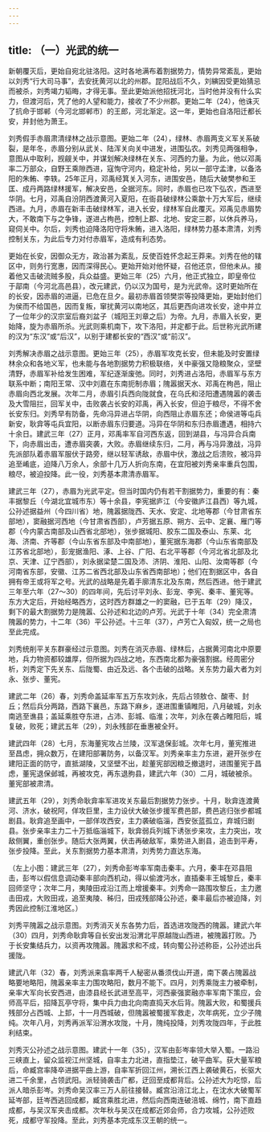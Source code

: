 ```yaml
---
---
---
```

title: （一）光武的统一
---



新朝覆灭后，更始自宛北驻洛阳。这时各地满布着割据势力，情势异常紊乱，更始以刘秀“行大司马事”，去安抚黄河以北的州郡。昆阳战后不久，刘縯因受更始猜忌而被杀，刘秀竭力韬晦，才得无事。至此更始派他招抚河北，当时他并没有什么实力，但渡河后，凭了他的人望和能力，接收了不少州郡。更始二年（24），他诛灭了抗命于邯郸（今河北邯郸市）的王郎，河北渐定。这一年，更始也自洛阳迁都长安，并封他为萧王。

刘秀假手赤眉肃清绿林之战示意图。更始二年（24），绿林、赤眉两支义军关系破裂，是年冬，赤眉分别从武关、陆浑关向关中进发，进围弘农。刘秀见两强相争，意图从中取利，觊觎关中，并谋划解决绿林在关东、河西的力量。为此，他以邓禹率二万部众，自野王乘隙西进，寇恂守河内，稳定补给，另以一部守孟津，以备洛阳的朱鲔、李轶。25年正月，邓禹经箕关入河东，进围安邑，随后大破樊参和王匡、成丹两路绿林援军，解决安邑，全据河东。同时，赤眉也已攻下弘农，西进至华阴。七月，邓禹自汾阴西渡黄河入夏阳，在衙县破绿林公乘歙十万大军后，继续西进。九月，赤眉在新丰击破绿林军，进入长安，绿林军自此覆灭。邓禹见赤眉势大，不敢南下与之争锋，遂进占栒邑，控制上郡、北地、安定三郡，以休兵养马，窥伺关中。尔后，刘秀也迫降洛阳守将朱鲔，进入洛阳，绿林势力基本肃清，刘秀控制关东，为此后专力对付赤眉军，造成有利态势。

更始在长安，因御众无方，政治甚为紊乱，反使百姓怀念起王莽来。刘秀在他的辖区中，则务行宽惠，因而深得民心。更始开始对他怀疑，召他还京，但他未从。接着他又击破流贼多股，兵众益盛。更始三年（25）六月，他正式独立，即皇帝位于鄗南（今河北高邑县），改元建武，仍以汉为国号，是为光武帝。这时更始所在的长安，因赤眉的进逼，已危在旦夕。最初赤眉首领樊崇等投降更始，更始封他们为侯而不给国邑，因而复叛，窜扰黄河以南地区，其后更西向进攻长安，途中并立了一位年少的汉宗室后裔刘盆子（城阳王刘章之后）为帝。九月，赤眉入长安，更始降，旋为赤眉所杀。光武则乘机南下，攻下洛阳，并定都于此。后世称光武所建的汉为“东汉”或“后汉”，以别于建都长安的“西汉”或“前汉”。

刘秀解决赤眉之战示意图。更始三年（25），赤眉军攻克长安，但未能及时安置绿林余众和各地义军，也未能与各地割据势力积极联络，关中豪强又隐粮聚众，坚壁清野，赤眉军补给发生困难，军纪逐渐废弛。同时，刘秀进占洛阳，赤眉军与东方联系中断；南阳王常、汉中刘嘉在东南扼制赤眉；隗嚣据天水、邓禹在栒邑，阻止赤眉向西北发展。次年二月，赤眉引兵西向陇就食，在乌氏和泾阳遭遇隗嚣的袭击及大雪阻拦，回军关中，击败袭占长安的邓禹，再入长安，但迫于粮尽，不得不舍长安东归。刘秀早有防备，先命冯异进占华阴，向西阻止赤眉东还；命侯进等屯兵新安，耿弇等屯兵宜阳，以断赤眉东归要道。冯异在华阴和东归赤眉遭遇，相持六十余日。建武三年（27）正月，邓禹率军自河西东返，回到湖县，与冯异合兵南下，向赤眉出击，遭赤眉突袭，大败。赤眉继续东归，二月，再与冯异激战，冯异先派部队着赤眉军服伏于路旁，继以轻军诱敌，赤眉中伏，激战之后溃败，被冯异追至崤底，迫降八万余人，余部十几万人折向东南，在宜阳被刘秀亲率重兵包围，粮尽，被迫投降。此一役，刘秀基本肃清赤眉军。

建武三年（27），赤眉为光武平定。但当时国内仍有若干割据势力，重要的有：秦丰据黎丘（今湖北宜城市东）等十余县，李宪据庐江（今安徽庐江县西）等九城，公孙述据益州（今四川省）地，隗嚣据陇西、天水、安定、北地等郡（今甘肃省东部地），窦融据河西地（今甘肃省西部），卢芳据五原、朔方、云中、定襄、雁门等郡（今内蒙古南部及山西省北部地），张步据城阳、胶东二国及泰山、东莱、北海、济南、齐等郡（今山东省东部及中南部地），董宪据东海郡（今山东省南部及江苏省北部地），彭宠据渔阳、涿、上谷、广阳、右北平等郡（今河北省北部及北京、天津、辽宁西部），刘永据梁楚二国及沛、济阴、淮阳、山阳、汝南等郡（今河南省东部，安徽、江苏二省西北部及山东省西南部地）；他们在割据区中，各自拥有帝王或将军之号。光武的战略是先着手廓清东北及东南，然后西进。他于建武三年至六年（27～30）的四年间，先后讨平刘永、彭宠、李宪、秦丰、董宪等。东方大定后，开始经略西方，这时西方群雄之一的窦融，已于五年（29）降汉，剩下的最大割据势力是隗嚣、公孙述和北边的卢芳。光武于十年（34）完全肃清隗嚣的势力，十二年（36）平公孙述。十三年（37），卢芳亡入匈奴，统一之局也至此完成。

刘秀统削平关东群豪经过示意图。刘秀在消灭赤眉、绿林后，占据黄河南北中原要地，兵力物资都较雄厚，但所据为四战之地，东西南北都为豪强割据。经周密分析，刘秀定下先关东、后陇蜀、由近及远、各个击破的战略。关东势力最大者为刘永、张步、董宪。

建武二年（26）春，刘秀命盖延率军五万东攻刘永，先后占领敖仓、酸枣、封丘；然后兵分两路，西路下襄邑，东路下麻乡，遂进围重镇睢阳，八月破城，刘永南逃至谯县；盖延乘胜夺东进，占沛、彭城、临淮；次年，刘永在袭占睢阳后，城复破，败死；建武五年（29），刘永残部在垂惠被全歼。

建武四年（28）七月，东海董宪攻占兰陵，汉军退保彭城。次年七月，董宪推进至昌虑，拥众数万，在建阳部署防务，以备汉军。刘秀亲率主力东进，避开张步在建阳正面的防守，直抵湖陵，又坚壁不出，趁董宪部因粮乏撤退时，进围董宪于昌虑，董宪退保邺城，再被攻克，再东退朐县，建武六年（30）二月，城破被杀。董宪部被肃清。

建武五年（29），刘秀命耿弇率军进攻关东最后割据势力张步。十月，耿弇连渡黄河、济水，破祝阿，佯攻巨里，主力设伏大破张步援军费邑部，费邑逃归张步都城剧县。耿弇追至画中，一部佯攻西安，主力袭破临淄，西安张蓝孤立，弃城归剧县。张步亲率主力二十万抵临淄城下，耿弇弱兵列城下诱张步来攻，主力突出，攻敌侧翼，重创张步。随后大张两翼，伏击再破敌军，乘势进入剧县，追击到平寿，张步投降。至此，关东割据势力基本肃清，刘秀势力直达东海。

（左上小图：建武三年（27），刘秀命彭岑率军南击秦丰。六月，秦丰在邓县阻击，彭岑以假信息调动秦丰部向西机动，得以偷渡沔水，直插秦丰王城黎丘，秦丰回师坚守；次年二月，夷陵田戎沿江而上增援秦丰。刘秀命一路围攻黎丘，主力邀击田戎，大败田戎，追至夷陵、秭归，田戎残部降公孙述，秦丰最后亦被迫降，刘秀因此控制江淮地区。）

刘秀平隗嚣之战示意图。刘秀消灭关东各势力后，首选进攻陇西的隗嚣。建武六年（30）四月，刘秀命耿弇等自长安出发沿渭北平原越陇山西进，被隗嚣打败。乃于长安集结兵力，以资再攻隗嚣。隗嚣求和不成，转向蜀公孙述称臣，公孙述出兵援陇。

建武八年（32）春，刘秀派来翕率两千人秘密从番须伐山开道，南下袭占隗嚣战略要地略阳，隗嚣亲率主力围攻略阳，数月不能下。四月，刘秀乘陇主力被牵制，亲率大军向长安西进，由漆县经长武进至高平，河西豪强窦融亦率军南下策应，会师高平后，招降瓦亭守将，集中兵力由北向南直捣天水后背。隗嚣大败，和蜀援兵残部分占西城、上邽，十一月西城破，但隗嚣被蜀援军救走，次年病死，立少子隗纯。次年八月，刘秀再派军沿渭水攻陇，十月，隗纯投降，刘秀攻陇四年，于此胜利结束。

刘秀灭公孙述之战示意图。建武十一年（35），汉军由彭岑率领大举入蜀。一路沿三峡直上，留众监视江州坚城，自率主力北进，直指垫江，破平曲军。获大量军粮后，命臧宫率降卒进据平曲上游，自率军折回江州，溯长江西上袭破黄石，长驱大进二千余里，占领武阳。派轻骑袭击广都，迂回至成都背后。公孙述大为吃惊，后派人暗杀彭岑。刘秀命吴汉率三万人前往接替。臧宫沿涪江北上，在沈水大破蜀军延岑部，廷岑西逃回成都，臧宫乘胜北进，然后向西南连破涪城、绵竹，南下直趋成都，与吴汉军夹击成都。次年秋与吴汉在成都近郊会师，合力攻城，公孙述败死，成都守军投降。至此，刘秀基本完成东汉王朝的统一。